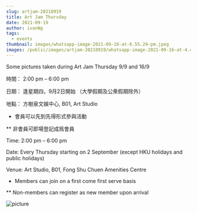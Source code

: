 ```yaml
---
slug: artjam-20210919
title: Art Jam Thursday
date: 2021-09-19
author: ivanNg
tags:
  - events
thumbnail: images/whatsapp-image-2021-09-16-at-6.55.29-pm.jpeg
images: /public/images/artjam-20210919/whatsapp-image-2021-09-16-at-4.46.21-pm.jpeg
---
```

Some pictures taken during Art Jam Thursday 9/9 and 16/9


時間： 2:00 pm – 6:00 pm

日期： 逢星期四，9月2日開始 （大學假期及公衆假期除外）

地點： 方樹泉文娛中心, B01, Art Studio

* 會員可以先到先得形式參與活動

** 非會員可即場登記成爲會員


Time: 2:00 pm – 6:00 pm

Date: Every Thursday starting on 2 September (except HKU holidays and public holidays)

Venue: Art Studio, B01, Fong Shu Chuen Amenities Centre

* Members can join on a first come first serve basis

** Non-members can register as new member upon arrival

![picture](/images/artjam-20210919/whatsapp-image-2021-09-16-at-6.55.29-pm.jpeg)